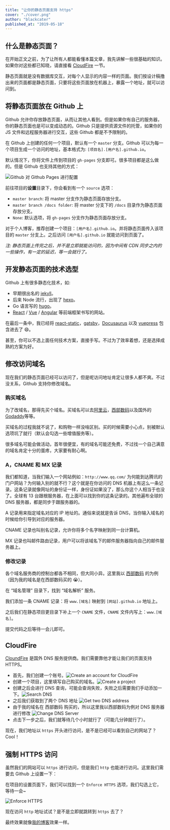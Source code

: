 ```yaml
---
title: "让你的静态页面支持 https"
cover: "./cover.png"
author: "blackcater"
published_at: "2019-05-18"
---
```


## 什么是静态页面？

在开始正文之前，为了让所有人都能看懂本篇文章，我先讲解一些很基础的知识。如果你对这些都已知晓，请直接看 [CloudFire](#cloudfire) 一节。

静态页面就是没有数据库交互，对每个人显示的内容一样的页面。我们按设计稿撸出来的页面都是静态页面，只要将这些页面放在机器上，暴露一个地址，就可以访问到。

## 将静态页面放在 Github 上

Github 允许你存放静态页面，从而让其他人看到。但是如果你有自己的服务器，你的静态页面也是可以变成动态的。Github 只是提供资源文件的托管，如果你的 JS 文件和远程服务器进行交互，这些 Github 都是不予限制的。

在 Github 上创建的任何一个项目，默认有一个 `master` 分支。Github 可以为每一个项目生成一个访问的地址，基本格式为: `[项目名].[用户名].github.io`。

默认情况下，你将文件上传到项目的 `gh-pages` 分支即可。很多项目都是这么做的。但是 Github 也支持其他的方式：

![Github 对 Github Pages 进行配置](img/1.png)

前往项目的**设置**目录下，你会看到有一个 `source` 选项：

- `master branch`: 将 master 分支作为静态页面存放分支。
- `master branch /docs folder`: 将 master 分支下的 `/docs` 目录作为静态页面存放分支。
- `None`: 默认选项，将 `gh-pages` 分支作为静态页面存放分支。

对于个人博客，推荐创建一个项目：`[用户名].github.io`。并将静态页面传入该项目的 `master` 分支上。之后访问 `[用户名].github.io` 就能访问到页面了。

_注: 静态页面上传完之后，并不是立即就能访问的，因为中间有 CDN 同步之内的一些操作，有一定的延迟，等一会就行了。_

## 开发静态页面的技术选型

Github 上有很多静态化技术，如:

- 早期很出名的 [jekyll](https://github.com/jekyll/jekyll)。
- 后来 Node 流行，出现了 [hexo](https://github.com/hexojs/hexo)。
- Go 语言写的 [hugo](https://github.com/gohugoio/hugo)。
- [React](https://github.com/facebook/react) / [Vue](https://github.com/vuejs/vue) / [Angular](https://github.com/angular/angular) 等前端框架书写的网站。

在最后一条中，我已经将 [react-static](https://github.com/nozzle/react-static)，[gatsby](https://github.com/gatsbyjs/gatsby)，[Docusaurus](https://github.com/facebook/Docusaurus) 以及 [vuepress](https://github.com/vuejs/vuepress) 包含进去了 😄。

甚至，你可以不选上面任何技术方案，直接手写。不过为了效率着想，还是选择成熟的方案为好。

## 修改访问域名

现在我们的静态页面已经可以访问了，但是呢访问地址肯定让很多人都不爽。不过没关系，Github 支持你修改域名。

### 购买域名

为了改域名，那得先买个域名。买域名可以去[阿里云](https://cn.aliyun.com/)，[西部数码](https://www.west.cn/)以及国外的[Godaddy](https://sg.godaddy.com/zh/)等等。

买域名的过程我就不说了，和购物一样没啥区别。买的时候需要小心点，别被默认选项坑了就行（默认会勾选一些增值服务等）。

很多域名可能会做活动，首年很便宜，有的域名可能还免费，不过找一个自己满意的域名肯定十分的蛋疼，大家要有耐心啊。

### A，CNAME 和 MX 记录

我们都知道，当我们输入一个网站例如：`http://www.qq.com/` 为何能到达腾讯的门户网站？为何输入别的就不行？这个就是在你访问的 DNS 机器上有这么一条记录。这条记录就像网址的身份证一样，身份证如果没了，那么你这个人相当于也没了。全球有 13 台跟根服务器，在上面可以找到你的这条记录的。其他遍布全球的 DNS 服务器，都是同步于跟服务器的。

A 记录用来指定域名对应的 IP 地址的。通俗来说就是告诉 DNS，当你输入域名的时候给你引导到对应的服务器。

CNAME 记录也叫别名记录，允许你将多个名字映射到同一台计算机。

MX 记录也叫邮件路由记录，用户可以将该域名下的邮件服务器指向自己的邮件服务器上。

### 修改记录

各个域名服务商的控制台都各不相同，但大同小异。这里我以 [西部数码](https://www.west.cn/) 的为例（因为我的域名是在西部数码买的 😭）。

在 “域名管理” 目录下，找到 “域名解析” 服务。

我们添加一条 CNAME 记录：将 `www.[域名]` 映射到 `[网站].github.io` 地址上。

之后我们在静态项目更目录下补上一个 `CNAME` 文件，`CNAME` 文件内写上：`www.[域名]`。

提交代码之后等待一会儿即可。

## CloudFire

[CloundFire](https://www.cloudflare.com/) 是国外 DNS 服务提供商。我们需要靠他才能让我们的页面支持 HTTPS。

- 首先，我们创建一个账号。![Create an account for CloudFire](img/2.png)
- 创建一个项目，这里填写自己购买的域名。![Create a project](img/3.png)
- 创建之后会进行 DNS 查询，可能会查询失败，失败之后需要我们手动添加一下。![Search DNS](img/4.png)
- 之后我们获取到了两个 DNS 地址 ![Get two DNS address](img/5.png)
- 由于我的域名在 西部数码 购买的，所以这里我以西部数码为例对 DNS 服务器进行修改 ![Change DNS Server](img/6.png)
- 点击下一步之后，我们就等待几个小时就行了（可能几分钟就行了）。

现在，我们地址以 `https` 开头进行访问，是不是已经可以看到自己的网站了？Cool！

## 强制 HTTPS 访问

虽然我们的网站可以 `https` 进行访问，但是我们 `http` 也能进行访问。这里我们需要去 Github 上设置一下：

在项目的设置页面下，我们可以找到一个 `Enforce HTTPS` 选项，我们勾选上它，等待一会~

![Enforce HTTPS](img/7.png)

现在访问 `http` 地址试试？是不是立即就跳转到 `https` 去了？

最终效果就像[我的博客](https://www.blackcater.win)效果一样。
